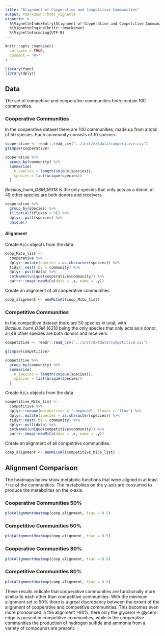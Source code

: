 ```yaml
---
title: "Alignment of Cooperative and Competitive Communities"
output: rmarkdown::html_vignette
vignette: >
  %\VignetteIndexEntry{Alignment of Cooperative and Competitive Communities}
  %\VignetteEngine{knitr::rmarkdown}
  %\VignetteEncoding{UTF-8}
---
```


```r
knitr::opts_chunk$set(
  collapse = TRUE,
  comment = "#>"
)
```

```r
library(fsmc)
library(dplyr)
```


## Data
The set of competitve and cooperative communities both contain 100 communities. 

### Cooperative Communities

In the cooperative dataset there are 100 communities, made up from a total of 50 species. Each community consists of 10 species.

```r
cooperative <- readr::read_csv("../inst/extdata/cooperative.csv")
glimpse(cooperative)

cooperative %>% 
  group_by(community) %>% 
  summarise(
    n_species = length(unique(species)),
    species = list(unique(species))
  )
```

*Bacillus_humi_DSM_16318* is the only species that only acts as a donor, all 49 other species are both donors and receivers.

```r
cooperative %>% 
  group_by(species) %>% 
  filter(all(fluxes > 0)) %>% 
  dplyr::pull(species) %>% 
  unique()
```

#### Alignment 

Create `MiCo` objects from the data. 

```r
coop_MiCo_list <- 
  cooperative %>% 
  dplyr::mutate(species = as.character(species)) %>% 
  tidyr::nest(.by = community) %>% 
  dplyr::pull(data) %>% 
  setNames(unique(cooperative$community)) %>% 
  purrr::imap(~newMiCo(data = .x, name = .y))
```

Create an alignment of all cooperative communities.

```r
coop_alignment <- newMiCoAl(coop_MiCo_list)
```


### Competitive Communities

In the competitive dataset there are 50 species in total, with *Bacillus_humi_DSM_16318* being the only species that only acts as a donor, all 49 other species are both donors and receivers. 

```r
competitive <- readr::read_csv("../inst/extdata/competitive.csv")

glimpse(competitive)

competitive %>% 
  group_by(community) %>% 
  summarise(
    n_species = length(unique(species)),
    species = list(unique(species))
  )
```



Create `MiCo` objects from the data. 

```r
competitive_MiCo_list <- 
  competitive %>% 
  dplyr::rename(metabolites = "compound", fluxes = "flux") %>% 
  dplyr::mutate(species = as.character(species)) %>% 
  tidyr::nest(.by = community) %>% 
  dplyr::pull(data) %>% 
  setNames(unique(competitive$community)) %>% 
  purrr::imap(~newMiCo(data = .x, name = .y))
```

Create an alignment of all competitive communities.

```r
comp_alignment <- newMiCoAl(competitive_MiCo_list)
```


## Alignment Comparison

The heatmaps below show metabolic functions that were aligned in at least `frac` of the communities. The metabolites on the y-axis are consumed to produce the metabolites on the x-axis. 

### Cooperative Communities 50%
```r
plotAlignmentHeatmap(coop_alignment, frac = 0.5)
```

### Competitive Communities 50%
```r
plotAlignmentHeatmap(comp_alignment, frac = 0.5)
```

### Cooperative Communities 80%
```r
plotAlignmentHeatmap(coop_alignment, frac = 0.8)
```

### Competitive Communities 80%
```r
plotAlignmentHeatmap(comp_alignment, frac = 0.8)
```

These results indicate that cooperative communities are functionally more similar to each other than competitive communities. With the minimum alignment set to 50% there is a great discrepancy between the extent of the alignment of cooperative and competitive communities. This becomes even more pronounced in the alignment >80%, here only the glycerol -> glycerol edge is present in competitive communities, while in the cooperative communities the production of hydrogen sulfide and ammonia from a variety of compounds are present.

